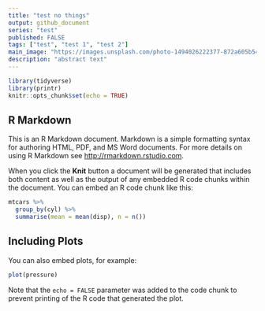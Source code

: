 ```yaml
---
title: "test no things"
output: github_document
series: "test"
published: FALSE
tags: ["test", "test 1", "test 2"]
main_image: "https://images.unsplash.com/photo-1494026222377-872a605b54ba?ixlib=rb-1.2.1&ixid=eyJhcHBfaWQiOjEyMDd9&auto=format&fit=crop&w=1500&q=80"
description: "abstract text"
---
```


```r
library(tidyverse)
library(printr)
knitr::opts_chunk$set(echo = TRUE)
```

## R Markdown

This is an R Markdown document. Markdown is a simple formatting syntax for authoring HTML, PDF, and MS Word documents. For more details on using R Markdown see <http://rmarkdown.rstudio.com>.

When you click the **Knit** button a document will be generated that includes both content as well as the output of any embedded R code chunks within the document. You can embed an R code chunk like this:

```r
mtcars %>%
  group_by(cyl) %>%
  summarise(mean = mean(disp), n = n())
```

## Including Plots

You can also embed plots, for example:

```r
plot(pressure)
```

Note that the `echo = FALSE` parameter was added to the code chunk to prevent printing of the R code that generated the plot.
